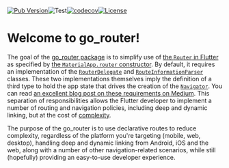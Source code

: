 [![Pub Version](https://img.shields.io/pub/v/go_router?label=go_router&labelColor=333940&logo=dart)](https://pub.dev/packages/go_router)![Test](https://github.com/csells/go_router/workflows/validate/badge.svg)[![codecov](https://codecov.io/gh/csells/go_router/branch/master/graph/badge.svg?token=4XJU30IGO3)](https://codecov.io/gh/csells/go_router)[![License](https://img.shields.io/badge/License-BSD%203--Clause-blue.svg)](https://opensource.org/licenses/BSD-3-Clause)

# Welcome to go_router!

The goal of the [go_router package](https://pub.dev/packages/go_router) is to
simplify use of [the `Router` in
Flutter](https://api.flutter.dev/flutter/widgets/Router-class.html) as specified
by [the `MaterialApp.router`
constructor](https://api.flutter.dev/flutter/material/MaterialApp/MaterialApp.router.html).
By default, it requires an implementation of the
[`RouterDelegate`](https://api.flutter.dev/flutter/widgets/RouterDelegate-class.html)
and
[`RouteInformationParser`](https://api.flutter.dev/flutter/widgets/RouteInformationParser-class.html)
classes. These two implementations themselves imply the definition of a third
type to hold the app state that drives the creation of the
[`Navigator`](https://api.flutter.dev/flutter/widgets/Navigator-class.html). You
can read [an excellent blog post on these requirements on
Medium](https://medium.com/flutter/learning-flutters-new-navigation-and-routing-system-7c9068155ade).
This separation of responsibilities allows the Flutter developer to implement a
number of routing and navigation policies, including deep and dynamic linking,
but at the cost of
[complexity](https://www.reddit.com/r/FlutterDev/comments/koxx4w/why_navigator_20_sucks/).

The purpose of the go_router is to use declarative routes to reduce complexity,
regardless of the platform you're targeting (mobile, web, desktop), handling
deep and dynamic linking from Android, iOS and the web, along with a number of
other navigation-related scenarios, while still (hopefully) providing an
easy-to-use developer experience.
